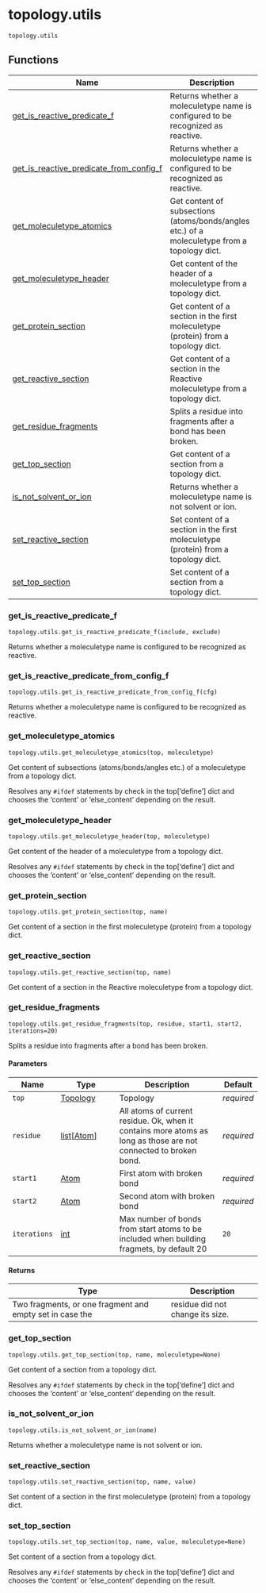 # topology.utils { #kimmdy.topology.utils }

`topology.utils`



## Functions

| Name | Description |
| --- | --- |
| [get_is_reactive_predicate_f](#kimmdy.topology.utils.get_is_reactive_predicate_f) | Returns whether a moleculetype name is configured to be recognized as reactive. |
| [get_is_reactive_predicate_from_config_f](#kimmdy.topology.utils.get_is_reactive_predicate_from_config_f) | Returns whether a moleculetype name is configured to be recognized as reactive. |
| [get_moleculetype_atomics](#kimmdy.topology.utils.get_moleculetype_atomics) | Get content of subsections (atoms/bonds/angles etc.) of a moleculetype from a topology dict. |
| [get_moleculetype_header](#kimmdy.topology.utils.get_moleculetype_header) | Get content of the header of a moleculetype from a topology dict. |
| [get_protein_section](#kimmdy.topology.utils.get_protein_section) | Get content of a section in the first moleculetype (protein) from a topology dict. |
| [get_reactive_section](#kimmdy.topology.utils.get_reactive_section) | Get content of a section in the Reactive moleculetype from a topology dict. |
| [get_residue_fragments](#kimmdy.topology.utils.get_residue_fragments) | Splits a residue into fragments after a bond has been broken. |
| [get_top_section](#kimmdy.topology.utils.get_top_section) | Get content of a section from a topology dict. |
| [is_not_solvent_or_ion](#kimmdy.topology.utils.is_not_solvent_or_ion) | Returns whether a moleculetype name is not solvent or ion. |
| [set_reactive_section](#kimmdy.topology.utils.set_reactive_section) | Set content of a section in the first moleculetype (protein) from a topology dict. |
| [set_top_section](#kimmdy.topology.utils.set_top_section) | Set content of a section from a topology dict. |

### get_is_reactive_predicate_f { #kimmdy.topology.utils.get_is_reactive_predicate_f }

`topology.utils.get_is_reactive_predicate_f(include, exclude)`

Returns whether a moleculetype name is configured to be recognized as reactive.

### get_is_reactive_predicate_from_config_f { #kimmdy.topology.utils.get_is_reactive_predicate_from_config_f }

`topology.utils.get_is_reactive_predicate_from_config_f(cfg)`

Returns whether a moleculetype name is configured to be recognized as reactive.

### get_moleculetype_atomics { #kimmdy.topology.utils.get_moleculetype_atomics }

`topology.utils.get_moleculetype_atomics(top, moleculetype)`

Get content of subsections (atoms/bonds/angles etc.) of a moleculetype from a topology dict.

Resolves any `#ifdef` statements by check in the top['define'] dict
and chooses the 'content' or 'else_content' depending on the result.

### get_moleculetype_header { #kimmdy.topology.utils.get_moleculetype_header }

`topology.utils.get_moleculetype_header(top, moleculetype)`

Get content of the header of a moleculetype from a topology dict.

Resolves any `#ifdef` statements by check in the top['define'] dict
and chooses the 'content' or 'else_content' depending on the result.

### get_protein_section { #kimmdy.topology.utils.get_protein_section }

`topology.utils.get_protein_section(top, name)`

Get content of a section in the first moleculetype (protein) from a topology dict.

### get_reactive_section { #kimmdy.topology.utils.get_reactive_section }

`topology.utils.get_reactive_section(top, name)`

Get content of a section in the Reactive moleculetype from a topology dict.

### get_residue_fragments { #kimmdy.topology.utils.get_residue_fragments }

`topology.utils.get_residue_fragments(top, residue, start1, start2, iterations=20)`

Splits a residue into fragments after a bond has been broken.

#### Parameters

| Name         | Type                                                    | Description                                                                                                      | Default    |
|--------------|---------------------------------------------------------|------------------------------------------------------------------------------------------------------------------|------------|
| `top`        | [Topology](`kimmdy.topology.topology.Topology`)         | Topology                                                                                                         | _required_ |
| `residue`    | [list](`list`)\[[Atom](`kimmdy.topology.atomic.Atom`)\] | All atoms of current residue. Ok, when it contains more atoms as long as those are not connected to broken bond. | _required_ |
| `start1`     | [Atom](`kimmdy.topology.atomic.Atom`)                   | First atom with broken bond                                                                                      | _required_ |
| `start2`     | [Atom](`kimmdy.topology.atomic.Atom`)                   | Second atom with broken bond                                                                                     | _required_ |
| `iterations` | [int](`int`)                                            | Max number of bonds from start atoms to be included when building fragmets, by default 20                        | `20`       |

#### Returns

| Type                                                     | Description                      |
|----------------------------------------------------------|----------------------------------|
| Two fragments, or one fragment and empty set in case the | residue did not change its size. |

### get_top_section { #kimmdy.topology.utils.get_top_section }

`topology.utils.get_top_section(top, name, moleculetype=None)`

Get content of a section from a topology dict.

Resolves any `#ifdef` statements by check in the top['define'] dict
and chooses the 'content' or 'else_content' depending on the result.

### is_not_solvent_or_ion { #kimmdy.topology.utils.is_not_solvent_or_ion }

`topology.utils.is_not_solvent_or_ion(name)`

Returns whether a moleculetype name is not solvent or ion.

### set_reactive_section { #kimmdy.topology.utils.set_reactive_section }

`topology.utils.set_reactive_section(top, name, value)`

Set content of a section in the first moleculetype (protein) from a topology dict.

### set_top_section { #kimmdy.topology.utils.set_top_section }

`topology.utils.set_top_section(top, name, value, moleculetype=None)`

Set content of a section from a topology dict.

Resolves any `#ifdef` statements by check in the top['define'] dict
and chooses the 'content' or 'else_content' depending on the result.